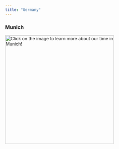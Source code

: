 ```yaml
---
title: "Germany"
---
```


### Munich

[![Click on the image to learn more about our time in Munich! ](images/Munich1.png){fig-align="left" width="350"}](Munich.qmd)
